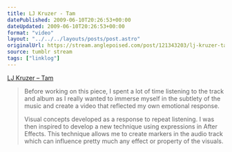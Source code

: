```yaml
---
title: LJ Kruzer - Tam
datePublished: 2009-06-10T20:26:53+00:00
dateUpdated: 2009-06-10T20:26:53+00:00
format: "video"
layout: "../../../layouts/posts/post.astro"
originalUrl: https://stream.anglepoised.com/post/121343203/lj-kruzer-tam-before-working-on-this-piece-i
source: tumblr stream
tags: ["linklog"]
---
```



<Vimeo id="https://vimeo.com/4962561" />

[LJ Kruzer &#8211; Tam][1]

> Before working on this piece, I spent a lot of time listening to the track and album as I really wanted to immerse myself in the subtlety of the music and create a video that reflected my own emotional response.
>
> Visual concepts developed as a response to repeat listening. I was then inspired to develop a new technique using expressions in After Effects. This technique allows me to create markers in the audio track which can influence pretty much any effect or property of the visuals.

[1]: http://vimeo.com/4962561
